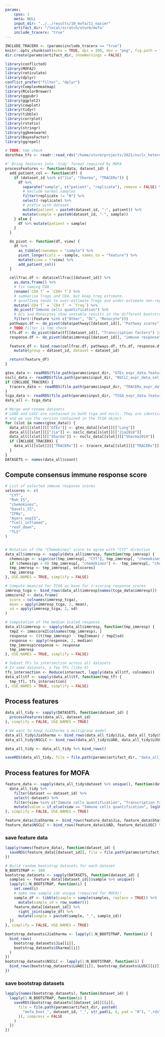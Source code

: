 ```yaml
---
params:
    cpus: 1
    meta: NULL
    input_dir: "../../results/10_mofa/11_easier"
    artifact_dir: "/local/scratch/sturm/mofa"
    include_tracerx: "true"
---
```


```r
INCLUDE_TRACERX <- (params$include_tracerx == "true")
knitr::opts_chunk$set(echo = TRUE, dpi = 300, dev = "png", fig.path = "figures/")
dir.create(params$artifact_dir, showWarnings = FALSE)

library(conflicted)
library(MOFA2)
library(reticulate)
library(dplyr)
conflict_prefer("filter", "dplyr")
library(ComplexHeatmap)
library(RColorBrewer)
library(ggpubr)
library(ggplot2)
library(cowplot)
library(tidyr)
library(tibble)
library(corrplot)
library(rstatix)
library(stringr)
library(ggbeeswarm)
library(BayesFactor)
library(ggrepel)
```

```r
# TODO: tmp check
dorothea_tfs <- readr::read_rds("/home/sturm/projects/2021/nsclc_heterogeneity/analyses/10_mofa/dorothea_tfs_old.rds")
```

```r
#' Bring features into 'tidy' format required by MOFA
processFeatures <- function(data, dataset_id) {
  add_patient_col <- function(df) {
    if (dataset_id %in% c("Jia", "Sharma", "TRACERx")) {
      df %>%
        separate("sample", c("patient", "replicate"), remove = FALSE) %>%
        # exclude normal samples
        filter(replicate != "N") %>%
        select(-replicate) %>%
        # prefix with dataset
        mutate(patient = paste0(dataset_id, "-", patient)) %>%
        mutate(sample = paste0(dataset_id, "-", sample))
    } else {
      df %>% mutate(patient = sample)
    }
  }

  do_pivot <- function(df, view) {
    df %>%
      as_tibble(rownames = "sample") %>%
      pivot_longer(cols = -sample, names_to = "feature") %>%
      mutate(view = !!view) %>%
      add_patient_col()
  }

  cellfrac.df <- data$cellfrac[[dataset_id]] %>%
    as.data.frame() %>%
    # fix naming CD8
    rename(`CD8 T` = `CD8+ T`) %>%
    # summarise Tregs and CD4, but keep treg estimate.
    # quanTIseq tends to over-estimate Tregs and under-estimate non-reg. CD4 Ts.
    mutate(`CD4 T` = `CD4 T` + `Treg`) %>%
    do_pivot("Immune cells quantification") %>%
    # DCs and Monocytes show unstable results in the different bootstraps -> exclude them.
    filter(!(feature %in% c("Other", "DC", "Monocyte")))
  pathways.df <- do_pivot(data$pathway[[dataset_id]], "Pathway scores")
  # TODO filter is tmp_check
  tfs.df <- do_pivot(data$tf[[dataset_id]], "Transcription factors") |> filter(feature %in% dorothea_tfs)
  response.df <- do_pivot(data$immresp[[dataset_id]], "immune response")

  feature_df <- bind_rows(cellfrac.df, pathways.df, tfs.df, response.df) %>%
    mutate(group = dataset_id, dataset = dataset_id)

  return(feature_df)
}
```

```r
gtex_data <- readRDS(file.path(params$input_dir, "GTEx_expr_data.features.rds"))
nsclc_data <- readRDS(file.path(params$input_dir, "NSCLC_expr_data_sel.features.rds"))
if (INCLUDE_TRACERX) {
  tracerx_data <- readRDS(file.path(params$input_dir, "TRACERx_expr_data.features.rds"))
}
tcga_data <- readRDS(file.path(params$input_dir, "TCGA_expr_data.features.rds"))
data_all <- tcga_data

# Merge and rename datasets
# LUAD and LUSC are contained in both tcga and nsclc. They are identical
# and we use the version contained in the TCGA object.
for (slot in names(gtex_data)) {
  data_all[[slot]][["GTEx"]] <- gtex_data[[slot]][["Lung"]]
  data_all[[slot]][["Jia"]] <- nsclc_data[[slot]][["Jia2018"]]
  data_all[[slot]][["Sharma"]] <- nsclc_data[[slot]][["Sharma2019"]]
  if (INCLUDE_TRACERX) {
    data_all[[slot]][["TRACERx"]] <- tracerx_data[[slot]][["TRACERx"]]
  }
}
DATASETS <- names(data_all$count)
```

## Compute consensus immune response score
```r
# List of selected immune response scores
selscores <- c(
  "CYT",
  "Roh_IS",
  "chemokines",
  "Davoli_IS",
  "IFNy",
  "Ayers_expIS",
  "Tcell_inflamed",
  "resF_down",
  "TLS"
)


# Rotation of the "Chemokines" score to agree with "CYT" direction
data_all$immresp <- sapply(data_all$immresp, function(tmp_immresp) {
  chemosign <- sign(cor(tmp_immresp[, "CYT"], tmp_immresp[, "chemokines"]))
  if (chemosign < 0) tmp_immresp[, "chemokines"] <- -tmp_immresp[, "chemokines"]
  tmp_immresp <- tmp_immresp[, selscores]
  tmp_immresp
}, USE.NAMES = TRUE, simplify = FALSE)

# Compute mean/sd for TCGA as base for z-scoring response scores
immresp_tcga <- bind_rows(data_all$immresp[names(tcga_data$immresp)])
immscoreZ <- data.frame(
  score = colnames(immresp_tcga),
  mean = apply(immresp_tcga, 2, mean),
  sd = apply(immresp_tcga, 2, sd)
)

# Computation of the median scaled response
data_all$immresp <- sapply(data_all$immresp, function(tmp_immresp) {
  tmpZ <- immscoreZ[colnames(tmp_immresp), ]
  response <- ((t(tmp_immresp) - tmpZ$mean) / tmpZ$sd)
  response <- apply(response, 2, median)
  tmp_immresp$response <- response
  tmp_immresp
}, USE.NAMES = TRUE, simplify = FALSE)

# Subset TFs to intersection across all datasets
# In some datasets, a few TFs (like 4)
tfs_intersection <- Reduce(intersect, lapply(data_all$tf, colnames))
data_all$tf <- sapply(data_all$tf, function(tmp_tf) {
  tmp_tf[, tfs_intersection]
}, USE.NAMES = TRUE, simplify = FALSE)
```

## Process features
```r
data_all_tidy <- sapply(DATASETS, function(dataset_id) {
  processFeatures(data_all, dataset_id)
}, simplify = FALSE, USE.NAMES = TRUE)

# We want to keep JiaSharma a multigroup model
data_all_tidy$JiaSharma <- bind_rows(data_all_tidy$Jia, data_all_tidy$Sharma) %>% mutate(dataset = "JiaSharma")
data_all_tidy$NSCLC <- bind_rows(data_all_tidy$LUAD, data_all_tidy$LUSC) %>% mutate(group = "NSCLC", dataset = "NSCLC")

data_all_tidy <- data_all_tidy %>% bind_rows()

saveRDS(data_all_tidy, file = file.path(params$artifact_dir, "data_all_tidy.rds"), compress = FALSE)
```

## Process features for MOFA
```r
feature_data <- sapply(data_all_tidy$dataset %>% unique(), function(dataset_id) {
  data_all_tidy %>%
    filter(dataset == dataset_id) %>%
    select(-dataset) %>%
    filter(view %in% c("Immune cells quantification", "Transcription factors", "Pathway scores")) %>%
    mutate(value = if_else(view == "Immune cells quantification", log10(value * 100 + 0.001), value))
}, simplify = FALSE, USE.NAMES = TRUE)

feature_data$JiaSharma <- bind_rows(feature_data$Jia, feature_data$Sharma)
feature_data$NSCLC <- bind_rows(feature_data$LUAD, feature_data$LUSC) %>% mutate(group = "NSCLC")
```

### save feature data
```r
lapply(names(feature_data), function(dataset_id) {
  saveRDS(feature_data[[dataset_id]], file = file.path(params$artifact_dir, paste0("mofa_", dataset_id, ".rds")), compress = FALSE)
})
```


```r
# Build random bootstrap datasets for each dataset
N_BOOTSTRAP <- 100
bootstrap_datasets <- sapply(DATASETS, function(dataset_id) {
  samples <- feature_data[[dataset_id]]$sample %>% unique()
  lapply(1:N_BOOTSTRAP, function(i) {
    set.seed(i)
    # make new sample ids unique (required for MOFA)!
    sample_df <- tibble(sample = sample(samples, replace = TRUE)) %>%
      mutate(sample_id = row_number())
    feature_data[[dataset_id]] %>%
      right_join(sample_df) %>%
      mutate(sample = paste0(sample, "_", sample_id))
  })
}, simplify = FALSE, USE.NAMES = TRUE)

bootstrap_datasets$JiaSharma <- lapply(1:N_BOOTSTRAP, function(i) {
  bind_rows(
    bootstrap_datasets$Jia[[i]],
    bootstrap_datasets$Sharma[[i]]
  )
})
bootstrap_datasets$NSCLC <- lapply(1:N_BOOTSTRAP, function(i) {
  bind_rows(bootstrap_datasets$LUAD[[i]], bootstrap_datasets$LUSC[[i]])
})
```

### save bootstrap datasets
```r
lapply(names(bootstrap_datasets), function(dataset_id) {
  lapply(1:N_BOOTSTRAP, function(i) {
    saveRDS(bootstrap_datasets[[dataset_id]][[i]],
      file = file.path(params$artifact_dir, paste0(
        "mofa_boot_", dataset_id, "_", str_pad(i, 4, pad = "0"), ".rds"
      )), compress = FALSE
    )
  })
})
```


